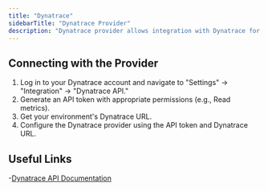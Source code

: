 ```yaml
---
title: "Dynatrace"
sidebarTitle: "Dynatrace Provider"
description: "Dynatrace provider allows integration with Dynatrace for monitoring, alerting, and collecting metrics."
---
```


<AutoGeneratedSnippet />

## Connecting with the Provider

1. Log in to your Dynatrace account and navigate to "Settings" → "Integration" → "Dynatrace API."
2. Generate an API token with appropriate permissions (e.g., Read metrics).
3. Get your environment's Dynatrace URL.
4. Configure the Dynatrace provider using the API token and Dynatrace URL.

## Useful Links
-[Dynatrace API Documentation](https://docs.dynatrace.com/docs/dynatrace-api)
